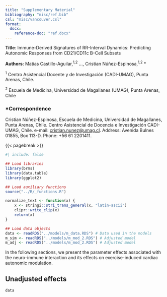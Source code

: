 ```yaml
---
title: "Supplementary Material"
bibliography: "misc/ref.bib"
csl: "misc/vancouver.csl"
format: 
  docx: 
    reference-doc: "ref.docx"
---
```


**Title**: Immune-Derived Signatures of RR-Interval Dynamics: Predicting Autonomic Responses from CD21/CD11c B-Cell Subsets

**Authors**: Matías Castillo-Aguilar,^1,2^ ..., Cristian Núñez-Espinosa,^1,2^ \*

::: {custom-style="Afiliation"}
^1^ Centro Asistencial Docente y de Investigación (CADI-UMAG), Punta Arenas, Chile.

^2^ Escuela de Medicina, Universidad de Magallanes (UMAG), Punta Arenas, Chile
:::

### \*Correspondence

Cristian Núñez-Espinosa, Escuela de Medicina, Universidad de Magallanes, Punta Arenas, Chile. Centro Asistencial de Docencia e Investigación CADI-UMAG, Chile. e-mail: [cristian.nunez\@umag.cl](mailto:cristian.nunez@umag.cl). Address: Avenida Bulnes 01855, Box 113-D. Phone: +56 61 2201411.

{{< pagebreak >}}

```r
#| include: false

## Load libraries
library(brms)
library(data.table)
library(ggplot2)

## Load auxiliary functions
source("../R/_functions.R")

normalize_text <- function(x) {
    x <- stringi::stri_trans_general(x, "latin-ascii")
    clipr::write_clip(x)
    return(x)
}

## Load data objects
data <- readRDS("../models/m_data.RDS") # Data used in the models
m_sim <- readRDS("../models/m_mod_2.RDS") # Adjusted model
m_adj <- readRDS("../models/m_mod_2.RDS") # Adjusted model
```

In the following sections, we present the parameter effects associated with the neuro-immune interaction and its effects on exercise-induced cardiac autonomic modulation.

## Unadjusted effects

```r
data
```


